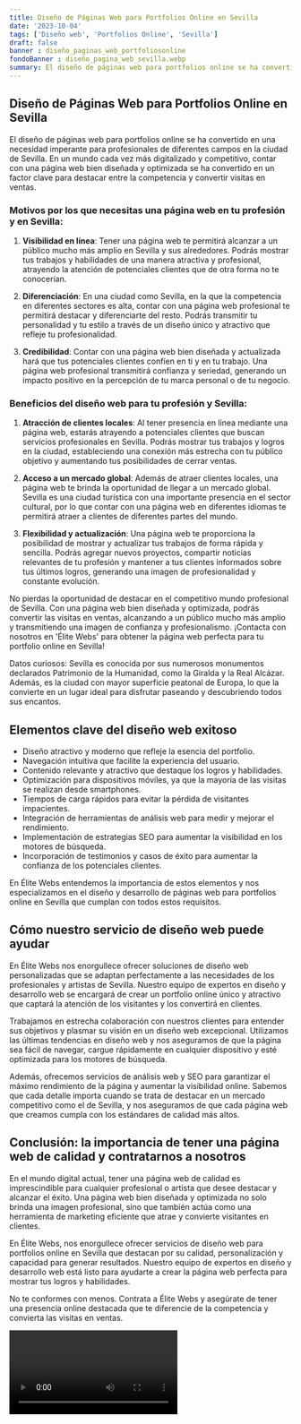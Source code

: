 ```yaml
---
title: Diseño de Páginas Web para Portfolios Online en Sevilla
date: '2023-10-04'
tags: ['Diseño web', 'Portfolios Online', 'Sevilla']
draft: false
banner : diseño_paginas_web_portfoliosonline
fondoBanner : diseño_pagina_web_sevilla.webp
summary: El diseño de páginas web para portfolios online se ha convertido en una necesidad imperante para profesionales de diferentes campos en la ciudad de Sevilla. En un mundo cada vez más digitalizado y competitivo, contar con una página web bien diseñada y optimizada se ha convertido en un factor clave para destacar entre la competencia y convertir visitas en ventas.
---
```


## Diseño de Páginas Web para Portfolios Online en Sevilla

El diseño de páginas web para portfolios online se ha convertido en una necesidad imperante para profesionales de diferentes campos en la ciudad de Sevilla. En un mundo cada vez más digitalizado y competitivo, contar con una página web bien diseñada y optimizada se ha convertido en un factor clave para destacar entre la competencia y convertir visitas en ventas.

### Motivos por los que necesitas una página web en tu profesión y en Sevilla:

1. **Visibilidad en línea**: Tener una página web te permitirá alcanzar a un público mucho más amplio en Sevilla y sus alrededores. Podrás mostrar tus trabajos y habilidades de una manera atractiva y profesional, atrayendo la atención de potenciales clientes que de otra forma no te conocerían.

2. **Diferenciación**: En una ciudad como Sevilla, en la que la competencia en diferentes sectores es alta, contar con una página web profesional te permitirá destacar y diferenciarte del resto. Podrás transmitir tu personalidad y tu estilo a través de un diseño único y atractivo que refleje tu profesionalidad.

3. **Credibilidad**: Contar con una página web bien diseñada y actualizada hará que tus potenciales clientes confíen en ti y en tu trabajo. Una página web profesional transmitirá confianza y seriedad, generando un impacto positivo en la percepción de tu marca personal o de tu negocio.

### Beneficios del diseño web para tu profesión y Sevilla:

1. **Atracción de clientes locales**: Al tener presencia en línea mediante una página web, estarás atrayendo a potenciales clientes que buscan servicios profesionales en Sevilla. Podrás mostrar tus trabajos y logros en la ciudad, estableciendo una conexión más estrecha con tu público objetivo y aumentando tus posibilidades de cerrar ventas.

2. **Acceso a un mercado global**: Además de atraer clientes locales, una página web te brinda la oportunidad de llegar a un mercado global. Sevilla es una ciudad turística con una importante presencia en el sector cultural, por lo que contar con una página web en diferentes idiomas te permitirá atraer a clientes de diferentes partes del mundo.

3. **Flexibilidad y actualización**: Una página web te proporciona la posibilidad de mostrar y actualizar tus trabajos de forma rápida y sencilla. Podrás agregar nuevos proyectos, compartir noticias relevantes de tu profesión y mantener a tus clientes informados sobre tus últimos logros, generando una imagen de profesionalidad y constante evolución.

No pierdas la oportunidad de destacar en el competitivo mundo profesional de Sevilla. Con una página web bien diseñada y optimizada, podrás convertir las visitas en ventas, alcanzando a un público mucho más amplio y transmitiendo una imagen de confianza y profesionalismo. ¡Contacta con nosotros en 'Élite Webs' para obtener la página web perfecta para tu portfolio online en Sevilla!

Datos curiosos: Sevilla es conocida por sus numerosos monumentos declarados Patrimonio de la Humanidad, como la Giralda y la Real Alcázar. Además, es la ciudad con mayor superficie peatonal de Europa, lo que la convierte en un lugar ideal para disfrutar paseando y descubriendo todos sus encantos.

<GifSeo />

<Cta />

## Elementos clave del diseño web exitoso

- Diseño atractivo y moderno que refleje la esencia del portfolio.
- Navegación intuitiva que facilite la experiencia del usuario.
- Contenido relevante y atractivo que destaque los logros y habilidades.
- Optimización para dispositivos móviles, ya que la mayoría de las visitas se realizan desde smartphones.
- Tiempos de carga rápidos para evitar la pérdida de visitantes impacientes.
- Integración de herramientas de análisis web para medir y mejorar el rendimiento.
- Implementación de estrategias SEO para aumentar la visibilidad en los motores de búsqueda.
- Incorporación de testimonios y casos de éxito para aumentar la confianza de los potenciales clientes.

En Élite Webs entendemos la importancia de estos elementos y nos especializamos en el diseño y desarrollo de páginas web para portfolios online en Sevilla que cumplan con todos estos requisitos.

## Cómo nuestro servicio de diseño web puede ayudar

En Élite Webs nos enorgullece ofrecer soluciones de diseño web personalizadas que se adaptan perfectamente a las necesidades de los profesionales y artistas de Sevilla. Nuestro equipo de expertos en diseño y desarrollo web se encargará de crear un portfolio online único y atractivo que captará la atención de los visitantes y los convertirá en clientes.

Trabajamos en estrecha colaboración con nuestros clientes para entender sus objetivos y plasmar su visión en un diseño web excepcional. Utilizamos las últimas tendencias en diseño web y nos aseguramos de que la página sea fácil de navegar, cargue rápidamente en cualquier dispositivo y esté optimizada para los motores de búsqueda.

Además, ofrecemos servicios de análisis web y SEO para garantizar el máximo rendimiento de la página y aumentar la visibilidad online. Sabemos que cada detalle importa cuando se trata de destacar en un mercado competitivo como el de Sevilla, y nos aseguramos de que cada página web que creamos cumpla con los estándares de calidad más altos.

## Conclusión: la importancia de tener una página web de calidad y contratarnos a nosotros

En el mundo digital actual, tener una página web de calidad es imprescindible para cualquier profesional o artista que desee destacar y alcanzar el éxito. Una página web bien diseñada y optimizada no solo brinda una imagen profesional, sino que también actúa como una herramienta de marketing eficiente que atrae y convierte visitantes en clientes.

En Élite Webs, nos enorgullece ofrecer servicios de diseño web para portfolios online en Sevilla que destacan por su calidad, personalización y capacidad para generar resultados. Nuestro equipo de expertos en diseño y desarrollo web está listo para ayudarte a crear la página web perfecta para mostrar tus logros y habilidades.

No te conformes con menos. Contrata a Élite Webs y asegúrate de tener una presencia online destacada que te diferencie de la competencia y convierta las visitas en ventas.

<Video />

<CtaBot job='Portfolios Online' city='Sevilla'/>

<Gmaps query='Sevilla+españa+maps' />